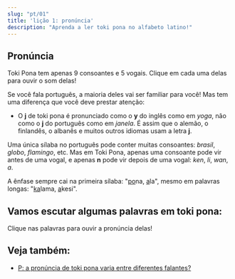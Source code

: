 ```yaml
---
slug: "pt/01"
title: 'lição 1: pronúncia'
description: "Aprenda a ler toki pona no alfabeto latino!"
---
```



## Pronúncia

Toki Pona tem apenas 9 consoantes e 5 vogais. Clique em cada uma delas para ouvir o som delas!

<PhonoTable />

Se você fala português, a maioria deles vai ser familiar para você! Mas tem uma diferença que você deve prestar atenção:

* O **j** de toki pona é pronunciado como o **y** do inglês como em *yoga*, não como o **j** do português como em *janela*. É assim que o alemão, o finlandês, o albanês e muitos outros idiomas usam a letra **j**.

Uma única sílaba no português pode conter muitas consoantes: *brasil*, *globo*, *flamingo*, etc. Mas em Toki Pona, apenas uma consoante pode vir antes de uma vogal, e apenas **n** pode vir depois de uma vogal: *ken*, *li*, *wan*, *a*.

A ênfase sempre cai na primeira sílaba: "<u>po</u>na, <u>a</u>la", mesmo em palavras longas: "<u>ka</u>lama, <u>a</u>kesi".

## Vamos escutar algumas palavras em toki pona:

Clique nas palavras para ouvir a pronúncia delas!

<PhonoExamplesPt />

## Veja também:

* [P: a pronúncia de toki pona varia entre diferentes falantes?](pt/sound-variation)
